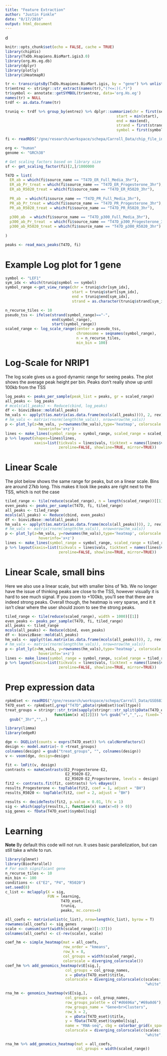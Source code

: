 ```yaml
---
title: "Feature Extraction"
author: "Justin Finkle"
date: "8/17/2016"
output: html_document
---
```

d
```r
knitr::opts_chunk$set(echo = FALSE, cache = TRUE)
library(chipVis)
library(TxDb.Hsapiens.BioMart.igis3.0)
library(org.Hs.eg.db)
library(dplyr)
library(plotly)
library(iHeatmapR)
```

```r
tr <- transcriptsBy(TxDb.Hsapiens.BioMart.igis, by = "gene") %>% unlist()
tr$entrez <- stringr::str_extract(names(tr),"(?<=:)(.*)")
tr$symbol <- annotate::getSYMBOL(tr$entrez, data='org.Hs.eg')
names(tr) = NULL
trdf <- as.data.frame(tr)

truniq <- trdf %>% group_by(entrez) %>% dplyr::summarize(chr = first(seqnames),
                                                  start = min(start),
                                                  end = max(end),
                                                  strand = first(strand),
                                                  symbol = first(symbol))
```

```r
fi <- readRDS("/gne/research/workspace/schepa/Carroll_Data/chip_file_info.Rds")

org <- "human"
genome <- "GRCh38"

# Get scaling factors based on library size
sf <- get_scaling_factor(fi)[2,]/1000000

T47D = list(
  ER_ab = which(fi$source_name == "T47D_ER_Full_Media_3hr"),
  ER_ab_Pr_treat = which(fi$source_name == "T47D_ER_Progesterone_3hr"),
  ER_ab_R5020_treat = which(fi$source_name == "T47D_ER_R5020_3hr"),
  
  PR_ab  = which(fi$source_name == "T47D_PR_Full_Media_3hr"),
  PR_ab_Pr_treat = which(fi$source_name == "T47D_PR_Progesterone_3hr"),
  PR_ab_R5020_treat = which(fi$source_name == "T47D_PR_R5020_3hr"),
  
  p300_ab  = which(fi$source_name == "T47D_p300_Full_Media_3hr"),
  p300_ab_Pr_treat  = which(fi$source_name == "T47D_p300_Progesterone_3hr"),
  p300_ab_R5020_treat = which(fi$source_name == "T47D_p300_R5020_3hr")
  
)
```

```r
peaks <- read_macs_peaks(T47D, fi)
```

# Example Log plot for 1 gene
```r
symbol <- "LEF1"
sym_idx <- which(truniq$symbol == symbol)
symbol_range <-get_view_range(chr = truniq$chr[sym_idx],
                              start = truniq$start[sym_idx],
                              end = truniq$end[sym_idx],
                              strand = as.character(truniq$strand[sym_idx]))
```

```r
n_recurse_tiles <- 10
pseudo_tss <- ifelse(strand(symbol_range)=="-", 
                     end(symbol_range), 
                     start(symbol_range))
scaled_range <- log_scale_range(center = pseudo_tss, 
                                chromosome = seqnames(symbol_range),
                                n = n_recurse_tiles, 
                                min_bin = 100)
```

# Log-Scale for NRIP1
The log scale gives us a good dynamic range for seeing peaks. The plot shows the 
average peak height per bin. Peaks don't really show up until 100kb from the TSS
```r
log_peaks <- peaks_per_sample(peak_list = peaks, gr = scaled_range)
all_peaks <- log_peaks
# mcols(all_peaks) <- Reduce(cbind, log_peaks)
df <- biovizBase::mold(all_peaks)
hm_vals <- apply(t(as.matrix(as.data.frame(mcols(all_peaks)))), 2, rev)+1
# hm_vals <- matrix(rnorm(length(hm_vals)), nrow=nrow(hm_vals))
p <- plot_ly(z=hm_vals, y=rownames(hm_vals),type='heatmap', colorscale = continuous_colorscale("Purples")(hm_vals),
               hoverinfo='x+z')
lines <- make_lines(symbol_range = symbol_range, scaled_range = scaled_range, hm_vals = hm_vals, base = n_recurse_tiles)
p %>% layout(shapes=lines$lines,
             xaxis=list(tickvals = lines$vals, ticktext = names(lines$vals), tickmode='array',
                        zeroline=FALSE, showline=TRUE, mirror=TRUE))
```

# Linear Scale
The plot below shows the same range for peaks, but on a linear scale. Bins are 
around 27kb long. This makes it look like peaks are right next to the TSS, which
is not the case
```r
tiled_range <- tile(reduce(scaled_range), n = length(scaled_range))[[1]]
even_peaks <- peaks_per_sample(T47D, fi, tiled_range)
all_peaks <- tiled_range
mcols(all_peaks) <- Reduce(cbind, even_peaks)
df <- biovizBase::mold(all_peaks)
hm_vals <- apply(t(as.matrix(as.data.frame(mcols(all_peaks)))), 2, rev)+1
# hm_vals <- matrix(rnorm(length(hm_vals)), nrow=nrow(hm_vals))
p <- plot_ly(z=hm_vals, y=rownames(hm_vals),type='heatmap', colorscale = continuous_colorscale("Purples")(hm_vals),
               hoverinfo='x+z')
lines <- make_lines(symbol_range = symbol_range, scaled_range = tiled_range, hm_vals = hm_vals, base = n_recurse_tiles)
p %>% layout(xaxis=list(tickvals = lines$vals, ticktext = names(lines$vals), tickmode='array',
                        zeroline=FALSE, showline=TRUE, mirror=TRUE))
```

# Linear Scale, small bins
Here we also use a linear scale, but with smaller bins of 1kb. We no longer have
the issue of thinking peaks are close to the TSS, however visually it is hard to
see much signal. If you zoom to +100kb, you'll see that there are indeed strong
peaks. Overall though, the heatmap is very sparse, and it it isn't clear where
the user should zoom to see the strong peaks. 
```r
tiled_range <- tile(reduce(scaled_range), width = 1000)[[1]]
even_peaks <- peaks_per_sample(T47D, fi, tiled_range)
all_peaks <- tiled_range
mcols(all_peaks) <- Reduce(cbind, even_peaks)
df <- biovizBase::mold(all_peaks)
hm_vals <- apply(t(as.matrix(as.data.frame(mcols(all_peaks)))), 2, rev)+1
# hm_vals <- matrix(rnorm(length(hm_vals)), nrow=nrow(hm_vals))
p <- plot_ly(z=hm_vals, y=rownames(hm_vals),type='heatmap', colorscale = continuous_colorscale("Purples")(hm_vals),
               hoverinfo='x+z')
lines <- make_lines(symbol_range = symbol_range, scaled_range = tiled_range, hm_vals = hm_vals, base = n_recurse_tiles)
p %>% layout(xaxis=list(tickvals = lines$vals, ticktext = names(lines$vals), tickmode='array',
                        zeroline=FALSE, showline=TRUE, mirror=TRUE))
```


# Prep expression data
```r
rpkmEset <- readRDS("/gne/research/workspace/schepa/Carroll_Data/GSE68358.rpkmEset.with_fdata.Rds")
T47D_eset <- rpkmEset[,grep("T47D",pData(rpkmEset)$celltype)]
treat_groups = stringr::str_trim(sapply(stringr::str_split(pData(T47D_eset)$treatment,":"), 
                      function(x) x[[2]])) %>% gsub("+","_",., fixed= TRUE) %>% 
  gsub("_3hr","",.)

library(limma)
library(edgeR)

dge <- DGEList(counts = exprs(T47D_eset)) %>% calcNormFactors()
design <- model.matrix(~ 0 +treat_groups)
colnames(design) = gsub("treat_groups", "", colnames(design))
v <- voom(dge, design=design)

fit <- lmFit(v, design)
contrasts <- makeContrasts(E2_Progesterone-E2, 
                           E2_R5020-E2, 
                           E2_R5020-E2_Progesterone, levels = design)
fit2 <- contrasts.fit(fit, contrasts) %>% eBayes()
results_Progesterone <- topTable(fit2, coef = 1, adjust = "BH")
results_R5020 <- topTable(fit2, coef = 2, adjust = "BH")

results <- decideTests(fit2, p.value = 0.01, lfc = 1)
sig <- which(apply(results,1, function(x) sum(x!=0) > 0))
sig_genes <- fData(T47D_eset)$symbol[sig]
```

# Learning
**Note** By default this code will not run. It uses basic parallelization, but can
still take a while to run.
```r
library(glmnet)
library(BiocParallel)
# For each significant gene
n_recurse_tiles <- 10
min_bin <- 100
conditions <- c("E2", "P4", "R5020")
set.seed(8)
c_list <- mclapply(X = sig,
                   FUN = learning,
                         T47D_eset,
                         truniq,
                         peaks, mc.cores=4)
```

```r
all_coefs <- matrix(unlist(c_list), nrow=length(c_list), byrow = T)
rownames(all_coefs) <- sig_genes
scale <- cumsum(sort(width(scaled_range)[1:37]))
colnames(all_coefs) <- c(-rev(scale), scale)
```


```r
coef_hm <- simple_heatmap(mat = all_coefs, 
                          row_order = "kmeans",
                          row_k = 8,
                          col_groups = width(scaled_range),
                          colorscale = diverging_colorscale())
coef_hm %>% add_genomics_heatmap(v$E[sig,], 
                           col_groups = col_group_names, 
                           x = pData(T47D_eset)$title, 
                           colorscale = diverging_colorscale(c(scales::muted("blue"),
                                                               "white", scales::muted("red")))) 


```

```r
rna_hm <- genomics_heatmap(v$E[sig,], 
                           col_groups = col_group_names, 
                           row_groups_palette = c("#d6696a","#69a0d6"),
                           row_groups_name = "Gene<br>Clusters",
                           row_k = 2,
                           x = pData(T47D_eset)$title, 
                           y = fData(T47D_eset)$symbol[sig],
                           name = "RNA-seq", cbg = colorbar_grid(x_spacing = 0.2, nrow = 3),
                           colorscale = diverging_colorscale(c(scales::muted("blue"),
                                                               "white", scales::muted("red")))) 

rna_hm %>% add_genomics_heatmap(mat = all_coefs,
                                col_groups = width(scaled_range))
```